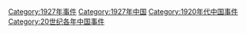 [[Category:1927年事件|Category:1927年事件]]
[[Category:1927年中国|Category:1927年中国]]
[[Category:1920年代中国事件|Category:1920年代中国事件]]
[[Category:20世纪各年中国事件|Category:20世纪各年中国事件]]